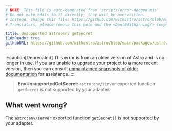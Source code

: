 ```yaml
---
# NOTE: This file is auto-generated from 'scripts/error-docgen.mjs'
# Do not make edits to it directly, they will be overwritten.
# Instead, change this file: https://github.com/withastro/astro/blob/main/packages/astro/src/core/errors/errors-data.ts
# Translators, please remove this note and the <DontEditWarning/> component.

title: Unsupported astro:env getSecret
i18nReady: true
githubURL: https://github.com/withastro/astro/blob/main/packages/astro/src/core/errors/errors-data.ts
---
```


<DontEditWarning />


:::caution[Deprecated]
This error is from an older version of Astro and is no longer in use. If you are unable to upgrade your project to a more recent version, then you can consult [unmaintained snapshots of older documentation](/en/upgrade-astro/#older-docs-unmaintained) for assistance.
:::


> **EnvUnsupportedGetSecret**: `astro:env/server` exported function `getSecret` is not supported by your adapter.

## What went wrong?
The `astro:env/server` exported function `getSecret()` is not supported by your adapter.



